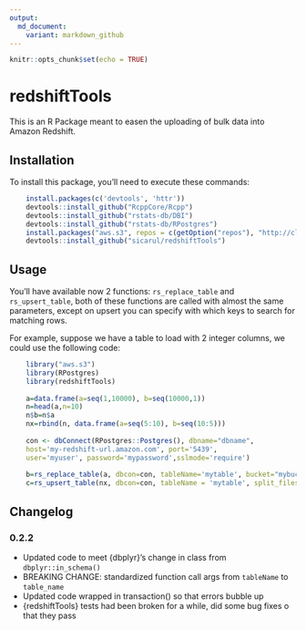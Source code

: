 ```yaml
---
output:
  md_document:
    variant: markdown_github
---
```


<!-- README.md is generated from README.Rmd. Please edit that file -->

```r
knitr::opts_chunk$set(echo = TRUE)
```

# redshiftTools

This is an R Package meant to easen the uploading of bulk data into Amazon Redshift.


## Installation

To install this package, you'll need to execute these commands:

``` r
    install.packages(c('devtools', 'httr'))
    devtools::install_github("RcppCore/Rcpp")
    devtools::install_github("rstats-db/DBI")
    devtools::install_github("rstats-db/RPostgres")
    install.packages("aws.s3", repos = c(getOption("repos"), "http://cloudyr.github.io/drat"))
    devtools::install_github("sicarul/redshiftTools")
```

## Usage

You'll have available now 2 functions: `rs_replace_table` and `rs_upsert_table`, both of these functions are called with almost the same parameters, except on upsert you can specify with which keys to search for matching rows.

For example, suppose we have a table to load with 2 integer columns, we could use the following code:

``` r
    library("aws.s3")
    library(RPostgres)
    library(redshiftTools)
    
    a=data.frame(a=seq(1,10000), b=seq(10000,1))
    n=head(a,n=10)
    n$b=n$a
    nx=rbind(n, data.frame(a=seq(5:10), b=seq(10:5)))
    
    con <- dbConnect(RPostgres::Postgres(), dbname="dbname",
    host='my-redshift-url.amazon.com', port='5439',
    user='myuser', password='mypassword',sslmode='require')
    
    b=rs_replace_table(a, dbcon=con, tableName='mytable', bucket="mybucket", split_files=4)
    c=rs_upsert_table(nx, dbcon=con, tableName = 'mytable', split_files=4, bucket="mybucket", keys=c('a'))

```

## Changelog

### 0.2.2

* Updated code to meet {dbplyr}'s change in class from `dbplyr::in_schema()`
* BREAKING CHANGE: standardized function call args from `tableName` to `table_name`
* Updated code wrapped in transaction() so that errors bubble up
* {redshiftTools} tests had been broken for a while, did some bug fixes o that they pass
